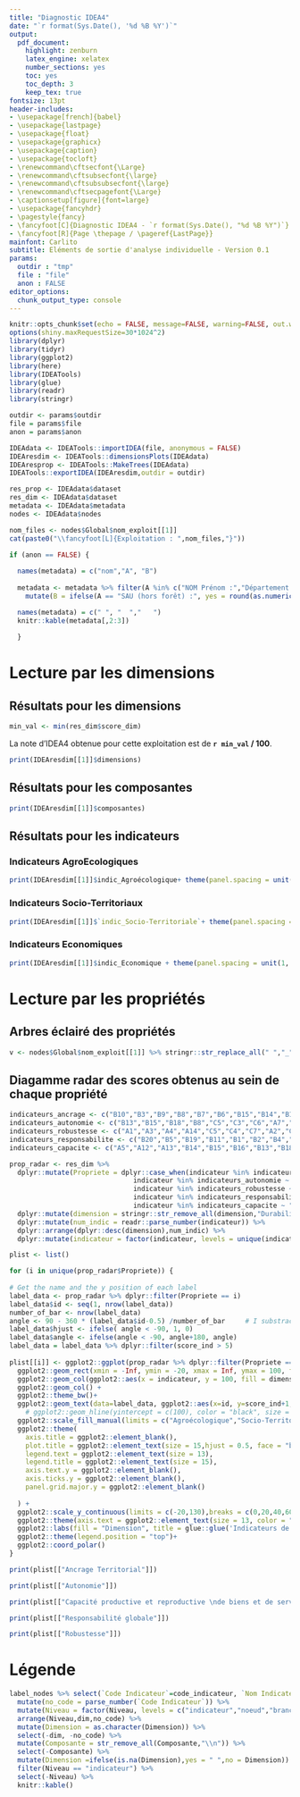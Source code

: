 ```yaml
---
title: "Diagnostic IDEA4"
date: "`r format(Sys.Date(), '%d %B %Y')`"
output:
  pdf_document:
    highlight: zenburn
    latex_engine: xelatex
    number_sections: yes
    toc: yes
    toc_depth: 3
    keep_tex: true
fontsize: 13pt
header-includes:
- \usepackage[french]{babel}
- \usepackage{lastpage}
- \usepackage{float}
- \usepackage{graphicx}
- \usepackage{caption}
- \usepackage{tocloft}
- \renewcommand\cftsecfont{\Large}
- \renewcommand\cftsubsecfont{\large}
- \renewcommand\cftsubsubsecfont{\large}
- \renewcommand\cftsecpagefont{\Large}
- \captionsetup[figure]{font=large}
- \usepackage{fancyhdr}
- \pagestyle{fancy}
- \fancyfoot[C]{Diagnostic IDEA4 - `r format(Sys.Date(), "%d %B %Y")`}
- \fancyfoot[R]{Page \thepage / \pageref{LastPage}}
mainfont: Carlito
subtitle: Eléments de sortie d'analyse individuelle - Version 0.1
params:
  outdir : "tmp"
  file : "file"
  anon : FALSE
editor_options:
  chunk_output_type: console
---
```


```r
knitr::opts_chunk$set(echo = FALSE, message=FALSE, warning=FALSE, out.width = "100%", fig.pos = "H")
options(shiny.maxRequestSize=30*1024^2)
library(dplyr)
library(tidyr)
library(ggplot2)
library(here)
library(IDEATools)
library(glue)
library(readr)
library(stringr)
```


```r
outdir <- params$outdir
file = params$file
anon = params$anon
```


```r
IDEAdata <- IDEATools::importIDEA(file, anonymous = FALSE)
IDEAresdim <- IDEATools::dimensionsPlots(IDEAdata)
IDEAresprop <- IDEATools::MakeTrees(IDEAdata)
IDEATools::exportIDEA(IDEAresdim,outdir = outdir)

res_prop <- IDEAdata$dataset
res_dim <- IDEAdata$dataset
metadata <- IDEAdata$metadata
nodes <- IDEAdata$nodes

```


```r
nom_files <- nodes$Global$nom_exploit[[1]]
cat(paste0("\\fancyfoot[L]{Exploitation : ",nom_files,"}"))
```

\vspace{+3cm}
\Large

```r
if (anon == FALSE) {
  
  names(metadata) = c("nom","A", "B")
  
  metadata <- metadata %>% filter(A %in% c("NOM Prénom :","Département :","Type d'exploitation :","Forme sociétaire :","SAU (hors forêt) :")) %>% 
    mutate(B = ifelse(A == "SAU (hors forêt) :", yes = round(as.numeric(B)) %>% as.character(), no = B))

  names(metadata) = c(" ", "  ","   ")
  knitr::kable(metadata[,2:3])
  
  }
```

\newpage

# Lecture par les dimensions

## Résultats pour les dimensions

\Large

```r
min_val <- min(res_dim$score_dim)
```

La note d'IDEA4 obtenue pour cette exploitation est de **`r min_val` / 100**.

\large

```r
print(IDEAresdim[[1]]$dimensions)
```

## Résultats pour les composantes

```r
print(IDEAresdim[[1]]$composantes)
```

## Résultats pour les indicateurs

### Indicateurs AgroEcologiques

```r
print(IDEAresdim[[1]]$indic_Agroécologique+ theme(panel.spacing = unit(1, "lines")))
```

### Indicateurs Socio-Territoriaux

```r
print(IDEAresdim[[1]]$`indic_Socio-Territoriale`+ theme(panel.spacing = unit(1, "lines")))
```

### Indicateurs Economiques

```r
print(IDEAresdim[[1]]$indic_Economique + theme(panel.spacing = unit(1, "lines"))) 
```

\hbox{}

# Lecture par les propriétés

## Arbres éclairé des propriétés

```r
v <- nodes$Global$nom_exploit[[1]] %>% stringr::str_replace_all(" ","_")
```

\rotatebox{270}{

\begin{minipage}{0.85\textheight}


```r
knitr::include_graphics(file.path(outdir,v,"Propriétés","Cartes_heuristiques","Ancrage.pdf"))
```

\end{minipage}}

\rotatebox{270}{
\begin{minipage}{\textheight}
```r
knitr::include_graphics(file.path(outdir,v,"Propriétés","Cartes_heuristiques","Autonomie.pdf"))
```
\end{minipage}}

\rotatebox{270}{
\begin{minipage}{\textheight}
```r
knitr::include_graphics(file.path(outdir,v,"Propriétés","Cartes_heuristiques","Capacité.pdf"))
```
\end{minipage}}

\rotatebox{270}{
\begin{minipage}{\textheight}
```r
knitr::include_graphics(file.path(outdir,v,"Propriétés","Cartes_heuristiques","Responsabilité.pdf"))
```
\end{minipage}}

\rotatebox{270}{
\begin{minipage}{\textheight}
```r
knitr::include_graphics(file.path(outdir,v,"Propriétés","Cartes_heuristiques","Robustesse.pdf"))
```
\end{minipage}}

\rotatebox{270}{
\begin{minipage}{\textheight}
```r
knitr::include_graphics(file.path(outdir,v,"Propriétés","Cartes_heuristiques","Global.pdf"))
```
\end{minipage}}

## Diagamme radar des scores obtenus au sein de chaque propriété

```r
indicateurs_ancrage <- c("B10","B3","B9","B8","B7","B6","B15","B14","B19")
indicateurs_autonomie <- c("B13","B15","B18","B8","C5","C3","C6","A7","A8","A6")
indicateurs_robustesse <- c("A1","A3","A4","A14","C5","C4","C7","A2","C8","C9","A15","B22","B13","B15","B18","B16")
indicateurs_responsabilite <- c("B20","B5","B19","B11","B1","B2","B4","A10","A9","A11","C11","B17","B14","B16","B21","B23","A5","A16","A17","A18","A19","B12")
indicateurs_capacite <- c("A5","A12","A13","B14","B15","B16","B13","B18","B1","B3","C1","C2","C3","C10")

prop_radar <- res_dim %>% 
  dplyr::mutate(Propriete = dplyr::case_when(indicateur %in% indicateurs_ancrage ~ "Ancrage Territorial",
                               indicateur %in% indicateurs_autonomie ~ "Autonomie",
                               indicateur %in% indicateurs_robustesse ~ "Robustesse",
                               indicateur %in% indicateurs_responsabilite ~ "Responsabilité globale",
                               indicateur %in% indicateurs_capacite ~ "Capacité productive et reproductive \nde biens et de services"))  %>% 
  dplyr::mutate(dimension = stringr::str_remove_all(dimension,"Durabilité ")) %>% 
  dplyr::mutate(num_indic = readr::parse_number(indicateur)) %>% 
  dplyr::arrange(dplyr::desc(dimension),num_indic) %>% 
  dplyr::mutate(indicateur = factor(indicateur, levels = unique(indicateur)))

plist <- list()

for (i in unique(prop_radar$Propriete)) {
  
# Get the name and the y position of each label
label_data <- prop_radar %>% dplyr::filter(Propriete == i)
label_data$id <- seq(1, nrow(label_data))
number_of_bar <- nrow(label_data)
angle <- 90 - 360 * (label_data$id-0.5) /number_of_bar     # I substract 0.5 because the letter must have the angle of the center of the bars. Not extreme right(1) or extreme left (0)
label_data$hjust <- ifelse( angle < -90, 1, 0)
label_data$angle <- ifelse(angle < -90, angle+180, angle)
label_data = label_data %>% dplyr::filter(score_ind > 5)
  
plist[[i]] <- ggplot2::ggplot(prop_radar %>% dplyr::filter(Propriete == i), ggplot2::aes(x = indicateur, y = score_ind, fill = dimension)) +
  ggplot2::geom_rect(xmin = -Inf, ymin = -20, xmax = Inf, ymax = 100, fill = "white", color = "white")+
  ggplot2::geom_col(ggplot2::aes(x = indicateur, y = 100, fill = dimension),alpha = 0.3, color = "black")+
  ggplot2::geom_col() +
  ggplot2::theme_bw()+
  ggplot2::geom_text(data=label_data, ggplot2::aes(x=id, y=score_ind+1, label=paste0(round(score_ind),"%"), hjust=hjust), color="black", fontface="bold",alpha=1, size=4.2, angle= label_data$angle, inherit.aes = FALSE) +
    # ggplot2::geom_hline(yintercept = c(100), color = "black", size = 1.5, linetype = 1)+
  ggplot2::scale_fill_manual(limits = c("Agroécologique","Socio-Territoriale","Economique"),values = c("Agroécologique" = "#2e9c15", "Socio-Territoriale" = "#5077FE", "Economique" = "#FE962B")) +
  ggplot2::theme(
    axis.title = ggplot2::element_blank(),
    plot.title = ggplot2::element_text(size = 15,hjust = 0.5, face = "bold"),
    legend.text = ggplot2::element_text(size = 13),
    legend.title = ggplot2::element_text(size = 15),
    axis.text.y = ggplot2::element_blank(),
    axis.ticks.y = ggplot2::element_blank(),
    panel.grid.major.y = ggplot2::element_blank()
    
  ) +
  ggplot2::scale_y_continuous(limits = c(-20,130),breaks = c(0,20,40,60,80,100))+
  ggplot2::theme(axis.text = ggplot2::element_text(size = 13, color = "black", face = "bold"))  +
  ggplot2::labs(fill = "Dimension", title = glue::glue('Indicateurs de la propriété "{i}"'), caption = "NB : Les scores inférieurs à 5% ne sont pas indiqués")+
  ggplot2::theme(legend.position = "top")+
  ggplot2::coord_polar() 
}

```

```r
print(plist[["Ancrage Territorial"]])
```

```r
print(plist[["Autonomie"]])
```

```r
print(plist[["Capacité productive et reproductive \nde biens et de services"]])
```

```r
print(plist[["Responsabilité globale"]])
```

```r
print(plist[["Robustesse"]])
```


\newpage

# Légende

\footnotesize

```r
label_nodes %>% select(`Code Indicateur`=code_indicateur, `Nom Indicateur`=nom_indicateur, Niveau = level, Dimension = dimension, Composante = composante, dim) %>%
  mutate(no_code = parse_number(`Code Indicateur`)) %>%
  mutate(Niveau = factor(Niveau, levels = c("indicateur","noeud","branche","propriete"))) %>%
  arrange(Niveau,dim,no_code) %>%
  mutate(Dimension = as.character(Dimension)) %>%
  select(-dim, -no_code) %>%
  mutate(Composante = str_remove_all(Composante,"\\n")) %>%
  select(-Composante) %>%
  mutate(Dimension =ifelse(is.na(Dimension),yes = " ",no = Dimension)) %>%
  filter(Niveau == "indicateur") %>%
  select(-Niveau) %>%
  knitr::kable()
```
